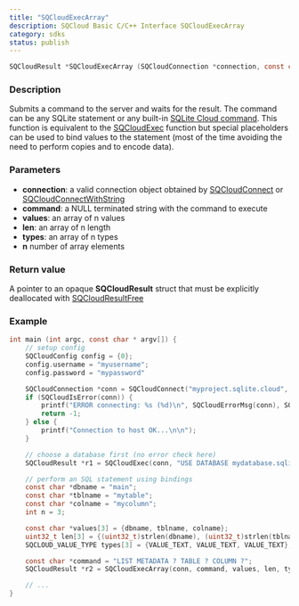 ```yaml
---
title: "SQCloudExecArray"
description: SQCloud Basic C/C++ Interface SQCloudExecArray
category: sdks
status: publish
---
```


```c
SQCloudResult *SQCloudExecArray (SQCloudConnection *connection, const char *command, const char **values, uint32_t len[], SQCLOUD_VALUE_TYPE types[], uint32_t n);
```

### Description
Submits a command to the server and waits for the result. The command can be any SQLite statement or any built-in [SQLite Cloud command](/docs/commands). This function is equivalent to the [SQCloudExec](/docs/sdk/c/sqcloudexec) function but special placeholders can be used to bind values to the statement (most of the time avoiding the need to perform copies and to encode data).

### Parameters
* **connection**: a valid connection object obtained by [SQCloudConnect](/docs/sdk/c/sqcloudconnect) or [SQCloudConnectWithString](/docs/sdk/c/sqcloudconnectwithstring)
* **command**: a NULL terminated string with the command to execute
* **values**: an array of n values
* **len**: an array of n length
* **types**: an array of n types
* **n** number of array elements

### Return value
A pointer to an opaque **SQCloudResult** struct that must be explicitly deallocated with [SQCloudResultFree](/docs/sdk/c/sqcloudresultfree)

### Example
```c
int main (int argc, const char * argv[]) {
    // setup config
    SQCloudConfig config = {0};
    config.username = "myusername";
    config.password = "mypassword"

    SQCloudConnection *conn = SQCloudConnect("myproject.sqlite.cloud", SQCLOUD_DEFAULT_PORT, &config);
    if (SQCloudIsError(conn)) {
        printf("ERROR connecting: %s (%d)\n", SQCloudErrorMsg(conn), SQCloudErrorCode(conn));
        return -1;
    } else {
        printf("Connection to host OK...\n\n");
    }

    // choose a database first (no error check here)
    SQCloudResult *r1 = SQCloudExec(conn, "USE DATABASE mydatabase.sqlite;");

    // perform an SQL statement using bindings
    const char *dbname = "main";
    const char *tblname = "mytable";
    const char *colname = "mycolumn";
    int n = 3;

    const char *values[3] = {dbname, tblname, colname};
    uint32_t len[3] = {(uint32_t)strlen(dbname), (uint32_t)strlen(tblname), (uint32_t)strlen(colname)};
    SQCLOUD_VALUE_TYPE types[3] = {VALUE_TEXT, VALUE_TEXT, VALUE_TEXT};

    const char *command = "LIST METADATA ? TABLE ? COLUMN ?";
    SQCloudResult *r2 = SQCloudExecArray(conn, command, values, len, types, n);

    // ...
}
```